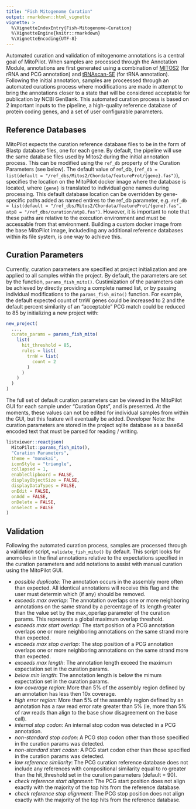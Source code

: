 ```yaml
---
title: "Fish Mitogenome Curation"
output: rmarkdown::html_vignette
vignette: >
  %\VignetteIndexEntry{Fish-Mitogenome-Curation}
  %\VignetteEngine{knitr::rmarkdown}
  %\VignetteEncoding{UTF-8}
---
```


<style>
  .reactjson {
    width: auto !important;
    max-width: 100% !important;
    box-sizing: border-box;
}
</style>

Automated curation and validation of mitogenome annotations is a central goal of MitoPilot. When samples are processed through the Annotation Module, annotations are first generated using a combination of [MITOS2](https://gitlab.com/Bernt/MITOS) (for rRNA and PCG annotation) and [tRNAscan-SE](https://github.com/UCSC-LoweLab/tRNAscan-SE) (for tRNA annotation). Following the initial annotation, samples are proceessed through an automated curations process where modifications are made in attempt to bring the annotations closer to a state that will be considered acceptable for publication by NCBI GenBank. This automated curation process is based on 2 important inputs to the pipeline, a high-quality reference database of protein coding genes, and a set of user configurable parameters.


## Reference Databases

MitoPilot expects the curation reference database files to be in the form of Blastp database files, one for each gene. By default, the pipeline will use the same database files used by Mitos2 during the initial annotation process. This can be modified using the `ref_db` property of the Curation Parameters (see below). The default value of ref_db, (`ref_db = list(default = "/ref_dbs/Mitos2/Chordata/featureProt/{gene}.fas")`), specifies the location on the MitoPilot docker image where the database is located, where `{gene}` is translated to individual gene names during processing. This default database location can be overridden by gene-specific paths added as named entires to the ref_db parameter, e.g. `ref_db = list(default = "/ref_dbs/Mitos2/Chordata/featureProt/{gene}.fas", atp8 = "/ref_dbs/curation/atp8.fas")`. However, it is important to note that these paths are relative to the execution environment and must be accessable from that environment. Building a custom docker image from the base MitoPilot image, includeding any additional reference databases within its file system, is one way to achieve this.


## Curation Parameters

Currently, curation parameters are specified at project initialization and are applied to all samples within the project. By default, the parameters are set by the function, `params_fish_mito()`. Custimization of the parameters can be achieved by directly providing a complete named list, or by passing individual modifications to the `params_fish_mito()` function. For example, the default expected count of trnW genes could be increased to 2 and the default percent similarity of an "acceptable" PCG match could be reduced to 85 by initializing a new project with:

```r
new_project(
  ...,
  curate_params = params_fish_mito(
    list(
      hit_threshold = 85,
      rules = list(
        trnW = list(
          count = 2
        )
      )
    )
  )
)
```

The full set of default curation parameters can be viewed in the MitoPilot GUI for each sample under "Curation Opts", and is presented. At the moments, these values can not be edited for individual samples from within the GUI, but this feature will eventually be added. Developer Note: the curation parameters are stored in the project sqlite database as a base64 encoded text that must be parsed for reading / writing.

```r

listviewer::reactjson(
  MitoPilot::params_fish_mito(),
  "Curation Parameters",
  theme = "monokai",
  iconStyle = "triangle",
  collapsed = 1,
  enableClipboard = FALSE,
  displayObjectSize = FALSE,
  displayDataTypes = FALSE,
  onEdit = FALSE,
  onAdd = FALSE,
  onDelete = FALSE,
  onSelect = FALSE
)

```


## Validation

Following the automated curation process, samples are processed through a validation script, `validate_fish_mito()` by default. This script looks for anomolies in the final annotations relative to the expectations specified in the curation parameters and add notations to assist with manual curation using the MitoPilot GUI.

+ _possible duplicate_: The annotation occurs in the assembly more often than expected. All identical annotations will receive this flag and the user must determin which (if any) should be removed.
+ _exceeds max overlap_: The annotation overlaps one or more neighboring annotations on the same strand by a percentage of its length greater than the value set by the max_operlap parameter of the curation params. This represents a global maximum overlap threshold.
+ _exceeds max start overlap_: The start position of a PCG annotation overlaps one or more neighboring annotations on the same strand more than expected.
+ _exceeds max stop overlap_: The stop position of a PCG annotation overlaps one or more neighboring annotations on the same strand more than expected.
+ _exceeds max length_: The annotation length exceed the maximum expectation set in the curation params.
+ _below min length_: The annotation length is below the mimum expectation set in the curation params.
+ _low coverage region_: More than 5% of the assembly region defined by an annotation has less then 10x coverage.
+ _high error region_: More than 5% of the assembly region defined by an annotation has a raw read error rate greater than 5% (ie, more than 5% of raw reads than align to the base show disagreement on the base call).
+ _internal stop codon_: An internal stop codon was detected in a PCG annotation.
+ _non-standard stop codon_: A PCG stop codon other than those specified in the curation params was detected.
+ _non-standard start codon_:  A PCG start codon other than those specified in the curation params was detected.
+ _low reference similarity_: The PCG curation reference database does not include any references with compositional similarity equal to ro greater than the hit_threshold set in the curation parameters (default = 90).
+ _check reference start alignment_: The PCG start position does not align exactly with the majority of the top hits from the reference database.
+ _check reference stop alignment_: The PCG stop position does not align exactly with the majority of the top hits from the reference database.
